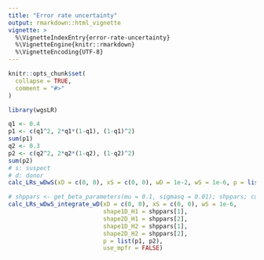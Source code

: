 ```yaml
---
title: "Error rate uncertainty"
output: rmarkdown::html_vignette
vignette: >
  %\VignetteIndexEntry{error-rate-uncertainty}
  %\VignetteEngine{knitr::rmarkdown}
  %\VignetteEncoding{UTF-8}
---
```


```r
knitr::opts_chunk$set(
  collapse = TRUE,
  comment = "#>"
)
```

```r
library(wgsLR)
```

```r
q1 <- 0.4
p1 <- c(q1^2, 2*q1*(1-q1), (1-q1)^2)
sum(p1)
q2 <- 0.3
p2 <- c(q2^2, 2*q2*(1-q2), (1-q2)^2)
sum(p2)
# s: suspect
# d: donor
calc_LRs_wDwS(xD = c(0, 0), xS = c(0, 0), wD = 1e-2, wS = 1e-6, p = list(p1, p2))
```

```r
# shppars <- get_beta_parameters(mu = 0.1, sigmasq = 0.01); shppars; curve(dbeta05(x, shppars[1], shppars[2]), from = 0, to = 0.5)
calc_LRs_wDwS_integrate_wD(xD = c(0, 0), xS = c(0, 0), wS = 1e-6, 
                           shape1D_H1 = shppars[1],
                           shape2D_H1 = shppars[2],
                           shape1D_H2 = shppars[1],
                           shape2D_H2 = shppars[2], 
                           p = list(p1, p2),
                           use_mpfr = FALSE)
```


